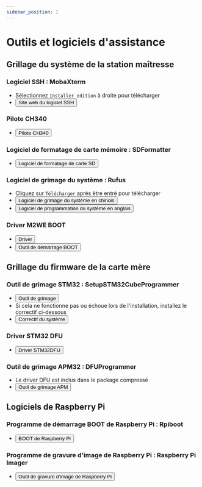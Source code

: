 ```yaml
---
sidebar_position: 1
---
```




# Outils et logiciels d'assistance

## **Grillage du système de la station maîtresse**

### Logiciel SSH : MobaXterm
* Sélectionnez `Installer edition` à droite pour télécharger
* <Button variant="contained" disableElevation href="https://mobaxterm.mobatek.net/download-home-edition.html">Site web du logiciel SSH</Button>

### Pilote CH340
* <Button variant="contained" disableElevation href="https://cdn.mellow.klipper.cn/EXE/CH340.zip">Pilote CH340</Button>

### Logiciel de formatage de carte mémoire : SDFormatter
* <Button variant="contained" disableElevation href="https://www.waveshare.net/w/upload/d/d7/Panasonic_SDFormatter.zip">Logiciel de formatage de carte SD</Button>

### Logiciel de grimage du système : Rufus
* Cliquez sur `Télécharger` après être entré pour télécharger
* <Button variant="contained" disableElevation href="https://rufus.ie/zh/#download">Logiciel de grimage du système en chinois</Button>
* <Button variant="contained" disableElevation href="https://rufus.ie/en/#download">Logiciel de programmation du système en anglais</Button>

### Driver M2WE BOOT
* <Button variant="contained" disableElevation href="https://cdn.mellow.klipper.cn/Utils/zadig-2.7.exe">Driver</Button>
* <Button variant="contained" disableElevation href="https://cdn.mellow.klipper.cn/Utils/FLY-BOOT-Setup.msi">Outil de démarrage BOOT</Button>

## **Grillage du firmware de la carte mère**

### Outil de grimage STM32 : SetupSTM32CubeProgrammer
* <Button variant="contained" disableElevation href="https://cdn.mellow.klipper.cn/EXE/SetupSTM32CubeProgrammer_win64.zip">Outil de grimage</Button>
* Si cela ne fonctionne pas ou échoue lors de l'installation, installez le correctif ci-dessous
* <Button variant="contained" disableElevation href="https://cdn.mellow.klipper.cn/EXE/%E5%BE%AE%E8%BD%AF%E5%B8%B8%E7%94%A8%E8%BF%90%E8%A1%8C%E5%BA%93%E5%90%88%E9%9B%86.zip">Correctif du système</Button>

### Driver STM32 DFU
* <Button variant="contained" disableElevation href="https://cdn.mellow.klipper.cn/EXE/STM32DFU.zip">Driver STM32DFU</Button>

### Outil de grimage APM32 : DFUProgrammer
* Le driver DFU est inclus dans le package compressé
* <Button variant="contained" disableElevation href="https://cdn.mellow.klipper.cn/EXE/DFUProgrammer.zip">Outil de grimage APM</Button>

## **Logiciels de Raspberry Pi**

### Programme de démarrage BOOT de Raspberry Pi : Rpiboot
* <Button variant="contained" disableElevation href="https://files.waveshare.net/wiki/w/upload/f/f3/Rpiboot_setup.zip">BOOT de Raspberry Pi</Button>

### Programme de gravure d'image de Raspberry Pi : Raspberry Pi Imager
* <Button variant="contained" disableElevation href="https://www.raspberrypi.com/software/">Outil de gravure d'image de Raspberry Pi</Button>
